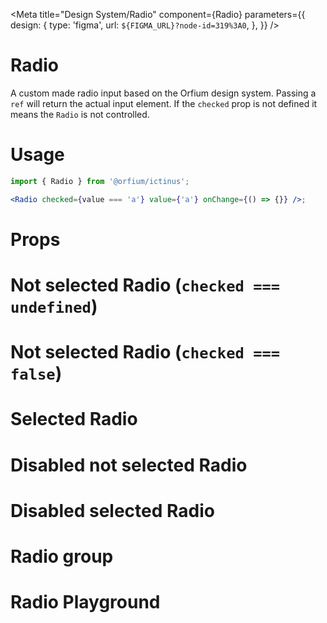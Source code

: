 
<Meta title="Design System/Radio" component={Radio} parameters={{
  design: {
    type: 'figma',
    url: `${FIGMA_URL}?node-id=319%3A0`,
  },
}} />

# Radio

A custom made radio input based on the Orfium design system. Passing a `ref` will return the actual input element.
If the `checked` prop is not defined it means the `Radio` is not controlled.

# Usage

```jsx
import { Radio } from '@orfium/ictinus';

<Radio checked={value === 'a'} value={'a'} onChange={() => {}} />;
```

# Props

<Props of={RadioWithoutForwardRef} />

# Not selected Radio (`checked === undefined`)

<Preview>
  <Story name="Not selected Radio  (`checked === undefined`)">
    <Stack>
      <Radio />
      <Radio filled={false} />
    </Stack>
  </Story>
</Preview>

# Not selected Radio (`checked === false`)

<Preview>
  <Story name="Not selected Radio (`checked === false`)">
    <Stack>
      <Radio checked={false} />
      <Radio filled={false} checked={false} />
    </Stack>
  </Story>
</Preview>

# Selected Radio

<Preview>
  <Story name="Selected Radio">
    <Radio checked={true} />
  </Story>
</Preview>

# Disabled not selected Radio

<Preview>
  <Story name="Disabled not selected Radio">
    <Stack>
      <Radio checked={false} disabled={true} />
      <Radio filled={false} checked={false} disabled={true} />
    </Stack>
  </Story>
</Preview>

# Disabled selected Radio

<Preview>
  <Story name="Disabled selected Radio">
    <Radio checked={true} disabled={true} />
  </Story>
</Preview>

# Radio group

<Preview>
  <Story name="Radio showcase">
    <RadioButtonsShowcase />
  </Story>
</Preview>


# Radio Playground

<Preview>
  <Story name="Radio Playground"  parameters={{ decorators: [withKnobs] }}>
    <Radio checked={boolean("checked", true)} disabled={boolean("disabled", false)}  filled={boolean("filled", false)} />
  </Story>
</Preview>
